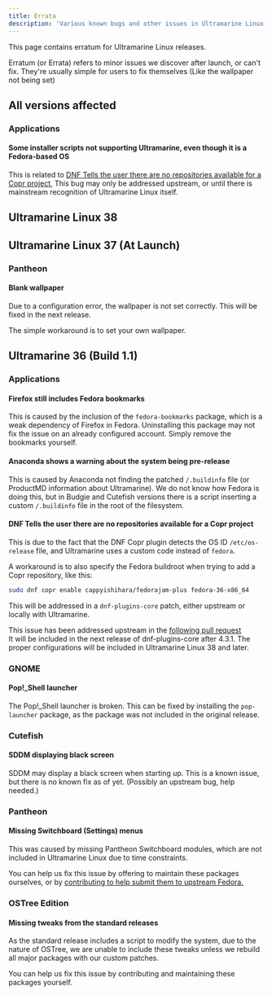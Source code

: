 ```yaml
---
title: Errata
description: 'Various known bugs and other issues in Ultramarine Linux.'
---
```


This page contains erratum for Ultramarine Linux releases.

Erratum (or Errata) refers to minor issues we discover after launch, or can't fix. They're usually simple for users to fix themselves (Like the wallpaper not being set)

## All versions affected

### Applications

#### Some installer scripts not supporting Ultramarine, even though it is a Fedora-based OS

This is related to [DNF Tells the user there are no repositories available for a Copr project](#dnf-tells-the-user-there-are-no-repositories-available-for-a-copr-project), This bug may only be addressed upstream, or until there is mainstream recognition of Ultramarine Linux itself.

## Ultramarine Linux 38


## Ultramarine Linux 37 (At Launch)

### Pantheon

#### Blank wallpaper

Due to a configuration error, the wallpaper is not set correctly. This will be fixed in the next release.

The simple workaround is to set your own wallpaper.

## Ultramarine 36 (Build 1.1)

### Applications

#### Firefox still includes Fedora bookmarks

This is caused by the inclusion of the `fedora-bookmarks` package, which is a weak dependency of Firefox in Fedora. Uninstalling this package may not fix the issue on an already configured account. Simply remove the bookmarks yourself.


#### Anaconda shows a warning about the system being pre-release

This is caused by Anaconda not finding the patched `/.buildinfo` file (or ProductMD information about Ultramarine). We do not know how Fedora is doing this, but in Budgie and Cutefish versions there is a script inserting a custom `/.buildinfo` file in the root of the filesystem.


#### DNF Tells the user there are no repositories available for a Copr project

This is due to the fact that the DNF Copr plugin detects the OS ID `/etc/os-release` file, and Ultramarine uses a custom code instead of `fedora`.

A workaround is to also specify the Fedora buildroot when trying to add a Copr repository, like this:
```bash
sudo dnf copr enable cappyishihara/fedorajam-plus fedora-36-x86_64
```

This will be addressed in a `dnf-plugins-core` patch, either upstream or locally with Ultramarine.

<Alert type="info">
This issue has been addressed upstream in the <a href="https://github.com/rpm-software-management/dnf-plugins-core/pull/463">following pull request</a> <br /> It will be included in the next release of dnf-plugins-core after 4.3.1.
The proper configurations will be included in Ultramarine Linux 38 and later.
</Alert>


### GNOME

#### Pop!_Shell launcher
The Pop!_Shell launcher is broken. This can be fixed by installing the `pop-launcher` package, as the package was not included in the original release.


### Cutefish

#### SDDM displaying black screen

SDDM may display a black screen when starting up. This is a known issue, but there is no known fix as of yet. (Possibly an upstream bug, help needed.)

### Pantheon

#### Missing Switchboard (Settings) menus

This was caused by missing Pantheon Switchboard modules, which are not included in Ultramarine Linux due to time constraints.

You can help us fix this issue by offering to maintain these packages ourselves, or by [contributing to help submit them to upstream Fedora.](https://fedoraproject.org/wiki/SIGs/Pantheon)


### OSTree Edition

#### Missing tweaks from the standard releases

As the standard release includes a script to modify the system, due to the nature of OSTree, we are unable to include these tweaks unless we rebuild all major packages with our custom patches.

You can help us fix this issue by contributing and maintaining these packages yourself.